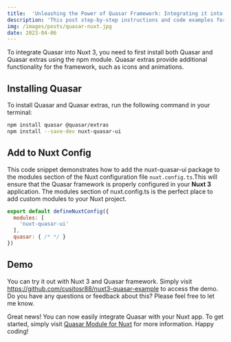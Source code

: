 ```yaml
---
title:  'Unleashing the Power of Quasar Framework: Integrating it into Your Nuxt 3 App'
description: 'This post step-by-step instructions and code examples for implementing the integration, and highlights some of the key benefits and advantages of using Quasar in a Nuxt 3 project.'
img: /images/posts/quasar-nuxt.jpg
date: 2023-04-06
---
```


To integrate Quasar into Nuxt 3, you need to first install both Quasar and Quasar extras using the npm module. Quasar extras provide additional functionality for the framework, such as icons and animations.

## Installing Quasar

To install Quasar and Quasar extras, run the following command in your terminal:

``` bash
npm install quasar @quasar/extras
npm install --save-dev nuxt-quasar-ui
```

## Add to Nuxt Config

This code snippet demonstrates how to add the nuxt-quasar-ui package to the modules section of the Nuxt configuration file `nuxt.config.ts`.This will ensure that the Quasar framework is properly configured in your **Nuxt 3** application. The modules section of nuxt.config.ts is the perfect place to add custom modules to your Nuxt project.

```js
export default defineNuxtConfig({
  modules: [
    'nuxt-quasar-ui'
  ],
  quasar: { /* */ }
})
```

## Demo

You can try it out with Nuxt 3 and Quasar framework. Simply visit https://github.com/cusitosr88/nuxt3-quasar-example to access the demo. Do you have any questions or feedback about this? Please feel free to let me know.


Great news! You can now easily integrate Quasar with your Nuxt app. To get started, simply visit [Quasar Module for Nuxt](https://nuxt.com/modules/quasar) for more information. Happy coding!